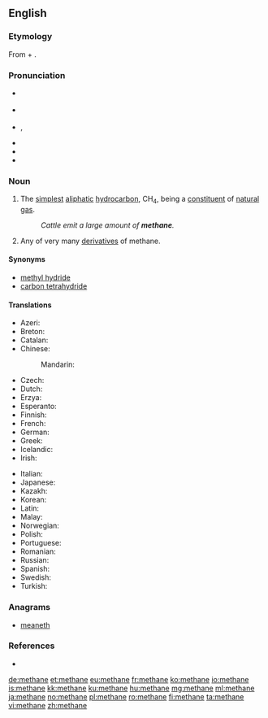 {{also|méthane}}
==English==
{{wikipedia}}

===Etymology===
From {{term|methyl||lang=en}} + {{term|-ane||lang=en}}.

===Pronunciation===
* {{a|Canada}} {{IPA|/ˈmɛθɛɪn/}}
* {{a|RP}} {{IPA|/ˈmiːθeɪn/}}
* {{a|US}} {{enPR|mĕth'ān}}, {{IPA|/ˈmɛθeɪn/}}
* {{audio|en-uk-methane.ogg|Audio (UK)}}
* {{audio|en-us-methane.ogg|Audio (US)}}
* {{rhymes|ɛθeɪn}}

===Noun===
{{en-noun|~}}

# {{context|organic compound|uncountable|lang=en}} The [[simplest]] [[aliphatic]] [[hydrocarbon]], CH<sub>4</sub>, being a [[constituent]] of [[natural gas]].
#: ''Cattle emit a large amount of '''methane'''.''
# {{context|organic chemistry|countable|lang=en}} Any of very many [[derivative]]s of methane.

====Synonyms====
* [[methyl hydride]] {{qualifier|appears in some chemistry literature}}
* [[carbon tetrahydride]] {{qualifier|rare|systematic name}}

====Translations====
{{trans-top|the compound CH<sub>4</sub>}}
* Azeri: {{t|az|metan}}
* Breton: {{t|br|metan|m}}
* Catalan: {{t|ca|metà|m}}
* Chinese:
*: Mandarin: {{t+|cmn|甲烷|sc=Hani|tr=jiǎwán}}
* Czech: {{t+|cs|metan|m}}
* Dutch: {{t+|nl|methaan|n}}
* Erzya: {{t|myv|ведь тол}}
* Esperanto: {{t+|eo|metano}}
* Finnish: {{t+|fi|metaani}}
* French: {{t+|fr|méthane|m}}
* German: {{t+|de|Methan|n}}
* Greek: {{t+|el|μεθάνιο|n|tr=methánio}}
* Icelandic: {{t|is|metan}}
* Irish: {{t|ga|meatán|m}}
{{trans-mid}}
* Italian: {{t+|it|metano}}
* Japanese: {{t+|ja|メタン|tr=metan}}
* Kazakh: {{t|kk|метан|tr=metan|sc=Cyrl}}
* Korean: {{t|ko|메탄|tr=metan|sc=Hang}}
* Latin: {{t|la|methanum}}
* Malay: {{t|ms|metana}}
* Norwegian: {{t+|no|metan|n}}
* Polish: {{t+|pl|metan|m}}
* Portuguese: {{t+|pt|metano|m}}
* Romanian: {{t+|ro|metan|n}}
* Russian: {{t+|ru|метан|m|sc=Cyrl|tr=metán}}
* Spanish: {{t+|es|metano|m}}
* Swedish: {{t+|sv|metan|n}}
* Turkish: {{t+|tr|metan}}
{{trans-bottom}}

===Anagrams===
* [[meaneth#English|meaneth]]

===References===
* {{R:Online_Etymology_Dictionary|methane}}

[[de:methane]]
[[et:methane]]
[[eu:methane]]
[[fr:methane]]
[[ko:methane]]
[[io:methane]]
[[is:methane]]
[[kk:methane]]
[[ku:methane]]
[[hu:methane]]
[[mg:methane]]
[[ml:methane]]
[[ja:methane]]
[[no:methane]]
[[pl:methane]]
[[ro:methane]]
[[fi:methane]]
[[ta:methane]]
[[vi:methane]]
[[zh:methane]]